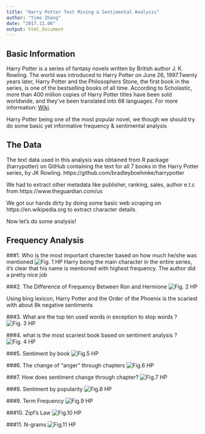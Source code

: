 ```yaml
---
title: "Harry Potter Text Mining & Sentimental Analysis"
author: "Yimo Zhang"
date: "2017.11.06"
output: html_document
---
```



## Basic Information
Harry Potter is a series of fantasy novels written by British author J. K. Rowling. The world was introduced to Harry Potter on June 26, 1997.Twenty years later, Harry Potter and the Philosophers Stone, the first book in the series, is one of the bestselling books of all time. According to Scholastic, more than 400 million copies of Harry Potter titles have been sold worldwide, and they’ve been translated into 68 languages. For more information: [Wiki](https://en.wikipedia.org/wiki/Harry_Potter).

Harry Potter being one of the most popular novel, we though we should try do some basic yet informative frequency & sentimental analysis

## The Data

The text data used in this analysis was obtained from R package (harrypotter) on GitHub containing the text for all 7 books in the Harry Potter series, by JK Rowling. https://github.com/bradleyboehmke/harrypotter

We had to extract other metadata like  publisher, ranking, sales, author e.t.c from https://www.theguardian.com/us

We got our hands dirty by doing some basic web scraping on https://en.wikipedia.org to extract character details.

Now let's do some analysis!

## Frequency Analysis
###1. Who is the most important charecter based on how much he/she was mentioned 
![*Fig. 1* HP ](graph/name_freq.q1.png)
Harry being the main character in the entire series, it’s clear that his name is mentioned with highest frequency. The author did a pretty nice job 

###2. The Difference of Frequency Between Ron and Hermione
![*Fig. 2* HP ](graph/ron_minus_herm.q2.png)

 Using bing lexicon, Harry Potter and the Order of the Phoenix is the scariest with about 8k negative sentiments

###3. What are the top ten used words in exception to stop words ?
![*Fig. 3* HP ](graph/word_freq.q3.png)

###4. what is the most scariest book based on sentiment analysis ?
![*Fig. 4* HP ](graph/scare_emotion.q4.png)

###5. Sentiment by book
![*Fig.5* HP ](graph/harry_sentiment.q5.png)


###6. The change of "anger" through chapters
![*Fig.6* HP ](graph/anger.q6.png)




###7. How does sentiment change through chapter?
![*Fig.7* HP ](graph/emotion_in_chap.q7.png)



###8. Sentiment by popularity
![*Fig.8* HP ](graph/sentiment_by_pop.q8.png)

###9. Term Frequency
![*Fig.9* HP ](graph/term_frequency.q9.png)

###10. Zipf's Law
![*Fig.10* HP ](graph/zip_law.q10.png)


###11. N-grams
![*Fig.11* HP ](graph/ngram.q11.png)



